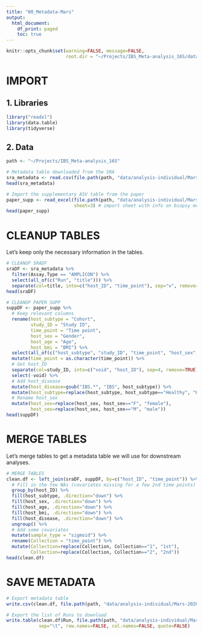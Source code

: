 ```yaml
---
title: "00_Metadata-Mars"
output:
  html_document:
    df_print: paged
    toc: true
---
```



```r
knitr::opts_chunk$set(warning=FALSE, message=FALSE,
                      root.dir = "~/Projects/IBS_Meta-analysis_16S/data/analysis-individual/Mars-2020/00_Metadata-Mars/")
```

##########
# IMPORT #
##########

## 1. Libraries
```r
library("readxl")
library(data.table)
library(tidyverse)
```

## 2. Data
```r
path <- "~/Projects/IBS_Meta-analysis_16S"

# Metadata table downloaded from the SRA
sra_metadata <- read.csv(file.path(path, "data/analysis-individual/Mars-2020/MarsSraRunTable.txt"), header=TRUE, sep = ",")
head(sra_metadata)

# Import the supplementary ASV table from the paper
paper_supp <- read_excel(file.path(path, "data/analysis-individual/Mars-2020/00_Metadata-Mars/1-s2.0-S0092867420309983-mmc1.xlsx"),
                         sheet=3) # import sheet with info on biopsy metadata
head(paper_supp)

```

##################
# CLEANUP TABLES #
##################

Let's keep only the necessary information in the tables.

```r
# CLEANUP SRADF
sraDF <- sra_metadata %>%
  filter(Assay.Type == "AMPLICON") %>%
  select(all_of(c("Run", "title"))) %>%
  separate(col=title, into=c("host_ID", "time_point"), sep="v", remove=TRUE)
head(sraDF)

# CLEANUP PAPER SUPP
suppDF <- paper_supp %>%
  # Keep relevant columns
  rename(host_subtype = "Cohort",
         study_ID = "Study ID",
         time_point = "Time point",
         host_sex = "Gender",
         host_age = "Age",
         host_bmi = "BMI") %>%
  select(all_of(c("host_subtype", "study_ID", "time_point", "host_sex", "host_age", "host_bmi"))) %>%
  mutate(time_point = as.character(time_point)) %>%
  # Get host_ID
  separate(col=study_ID, into=c("void", "host_ID"), sep=4, remove=TRUE) %>%
  select(-void) %>%
  # Add host_disease
  mutate(host_disease=gsub("IBS.*", "IBS", host_subtype)) %>%
  mutate(host_subtype=replace(host_subtype, host_subtype=="Healthy", "HC")) %>%
  # Rename host_sex
  mutate(host_sex=replace(host_sex, host_sex=="F", "female"),
         host_sex=replace(host_sex, host_sex=="M", "male"))
head(suppDF)
```



################
# MERGE TABLES #
################

Let's merge tables to get a metadata table we will use for downstream analyses.

```r
# MERGE TABLES
clean.df <- left_join(sraDF, suppDF, by=c("host_ID", "time_point")) %>%
  # Fill in the few NAs (covariates missing for a few 2nd time points)
  group_by(host_ID) %>%
  fill(host_subtype, .direction="down") %>%
  fill(host_sex, .direction="down") %>%
  fill(host_age, .direction="down") %>%
  fill(host_bmi, .direction="down") %>%
  fill(host_disease, .direction="down") %>%
  ungroup() %>%
  # Add some covariates
  mutate(sample_type = "sigmoid") %>%
  rename(Collection = "time_point") %>%
  mutate(Collection=replace(Collection, Collection=="1", "1st"),
         Collection=replace(Collection, Collection=="2", "2nd"))
head(clean.df)
```


#################
# SAVE METADATA #
#################

```r
# Export metadata table
write.csv(clean.df, file.path(path, "data/analysis-individual/Mars-2020/00_Metadata-Mars/modif_metadata(R).csv"))

# Export the list of Runs to download
write.table(clean.df$Run, file.path(path, "data/analysis-individual/Mars-2020/original/list_files.txt"),
            sep="\t", row.names=FALSE, col.names=FALSE, quote=FALSE)
```


